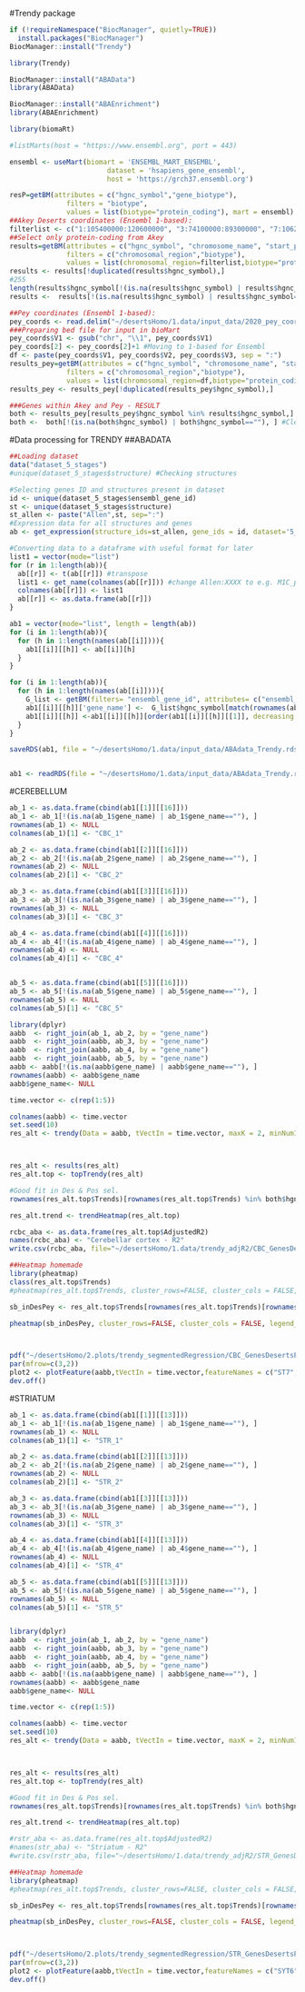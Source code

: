 #Trendy package
```r
if (!requireNamespace("BiocManager", quietly=TRUE))
  install.packages("BiocManager")
BiocManager::install("Trendy")

library(Trendy)

BiocManager::install("ABAData")
library(ABAData)

BiocManager::install("ABAEnrichment")
library(ABAEnrichment)

library(biomaRt)
```


```r
#listMarts(host = "https://www.ensembl.org", port = 443)

ensembl <- useMart(biomart = 'ENSEMBL_MART_ENSEMBL', 
                        dataset = 'hsapiens_gene_ensembl',
                        host = 'https://grch37.ensembl.org')

resP=getBM(attributes = c("hgnc_symbol","gene_biotype"),
              filters = "biotype",
              values = list(biotype="protein_coding"), mart = ensembl)
##Akey Deserts coordinates (Ensembl 1-based):
filterlist <- c("1:105400000:120600000", "3:74100000:89300000", "7:106200000:123200000","8:49400000:66500000")
##Select only protein-coding from Akey
results=getBM(attributes = c("hgnc_symbol", "chromosome_name", "start_position", "end_position","gene_biotype"),
              filters = c("chromosomal_region","biotype"),
              values = list(chromosomal_region=filterlist,biotype="protein_coding"), mart = ensembl)
results <- results[!duplicated(results$hgnc_symbol),]
#255
length(results$hgnc_symbol[!(is.na(results$hgnc_symbol) | results$hgnc_symbol=="")])
results <-  results[!(is.na(results$hgnc_symbol) | results$hgnc_symbol==""), ] #Cleaning

##Pey coordinates (Ensembl 1-based):
pey_coords <- read.delim("~/desertsHomo/1.data/input_data/2020_pey_coords.bed", header=FALSE) #File with start 0-based
###Preparing bed file for input in bioMart
pey_coords$V1 <- gsub("chr", "\\1", pey_coords$V1)
pey_coords[2] <- pey_coords[2]+1 #Moving to 1-based for Ensembl
df <- paste(pey_coords$V1, pey_coords$V2, pey_coords$V3, sep = ":")
results_pey=getBM(attributes = c("hgnc_symbol", "chromosome_name", "start_position", "end_position","gene_biotype"),
              filters = c("chromosomal_region","biotype"),
              values = list(chromosomal_region=df,biotype="protein_coding"), mart = ensembl)
results_pey <- results_pey[!duplicated(results_pey$hgnc_symbol),]

###Genes within Akey and Pey - RESULT
both <- results_pey[results_pey$hgnc_symbol %in% results$hgnc_symbol,]
both <-  both[!(is.na(both$hgnc_symbol) | both$hgnc_symbol==""), ] #Cleaning
```


#Data processing for TRENDY
##ABADATA
```r
##Loading dataset
data("dataset_5_stages")
#unique(dataset_5_stages$structure) #Checking structures

#Selecting genes ID and structures present in dataset
id <- unique(dataset_5_stages$ensembl_gene_id)
st <- unique(dataset_5_stages$structure)
st_allen <- paste("Allen",st, sep=":") 
#Expression data for all structures and genes
ab <- get_expression(structure_ids=st_allen, gene_ids = id, dataset='5_stages')

#Converting data to a dataframe with useful format for later
list1 = vector(mode="list")
for (r in 1:length(ab)){
  ab[[r]] <- t(ab[[r]]) #transpose
  list1 <- get_name(colnames(ab[[r]])) #change Allen:XXXX to e.g. M1C_primary motor cortex, etc
  colnames(ab[[r]]) <- list1
  ab[[r]] <- as.data.frame(ab[[r]])
}

ab1 = vector(mode="list", length = length(ab))
for (i in 1:length(ab)){
  for (h in 1:length(names(ab[[i]]))){
    ab1[[i]][[h]] <- ab[[i]][h]
  }
}

for (i in 1:length(ab)){
  for (h in 1:length(names(ab[[i]]))){
    G_list <- getBM(filters= "ensembl_gene_id", attributes= c("ensembl_gene_id", "hgnc_symbol"),values=rownames(ab1[[i]][[h]]),mart=ensembl)
    ab1[[i]][[h]]['gene_name'] <-  G_list$hgnc_symbol[match(rownames(ab1[[i]][[h]]), G_list$ensembl_gene_id)]
    ab1[[i]][[h]] <-ab1[[i]][[h]][order(ab1[[i]][[h]][[1]], decreasing = TRUE), ]
  }
}

saveRDS(ab1, file = "~/desertsHomo/1.data/input_data/ABAdata_Trendy.rds")


ab1 <- readRDS(file = "~/desertsHomo/1.data/input_data/ABAdata_Trendy.rds")
```



#CEREBELLUM
```r
ab_1 <- as.data.frame(cbind(ab1[[1]][[16]]))
ab_1 <- ab_1[!(is.na(ab_1$gene_name) | ab_1$gene_name==""), ]
rownames(ab_1) <- NULL
colnames(ab_1)[1] <- "CBC_1"

ab_2 <- as.data.frame(cbind(ab1[[2]][[16]]))
ab_2 <- ab_2[!(is.na(ab_2$gene_name) | ab_2$gene_name==""), ]
rownames(ab_2) <- NULL
colnames(ab_2)[1] <- "CBC_2"

ab_3 <- as.data.frame(cbind(ab1[[3]][[16]]))
ab_3 <- ab_3[!(is.na(ab_3$gene_name) | ab_3$gene_name==""), ]
rownames(ab_3) <- NULL
colnames(ab_3)[1] <- "CBC_3"

ab_4 <- as.data.frame(cbind(ab1[[4]][[16]]))
ab_4 <- ab_4[!(is.na(ab_4$gene_name) | ab_4$gene_name==""), ]
rownames(ab_4) <- NULL
colnames(ab_4)[1] <- "CBC_4"


ab_5 <- as.data.frame(cbind(ab1[[5]][[16]]))
ab_5 <- ab_5[!(is.na(ab_5$gene_name) | ab_5$gene_name==""), ]
rownames(ab_5) <- NULL
colnames(ab_5)[1] <- "CBC_5"

library(dplyr)
aabb  <- right_join(ab_1, ab_2, by = "gene_name")
aabb  <- right_join(aabb, ab_3, by = "gene_name")
aabb  <- right_join(aabb, ab_4, by = "gene_name")
aabb  <- right_join(aabb, ab_5, by = "gene_name")
aabb <- aabb[!(is.na(aabb$gene_name) | aabb$gene_name==""), ]
rownames(aabb) <- aabb$gene_name
aabb$gene_name<- NULL

time.vector <- c(rep(1:5))

colnames(aabb) <- time.vector 
set.seed(10)
res_alt <- trendy(Data = aabb, tVectIn = time.vector, maxK = 2, minNumInSeg = 1, meanCut = 2)



res_alt <- results(res_alt)
res_alt.top <- topTrendy(res_alt)

#Good fit in Des & Pos sel.
rownames(res_alt.top$Trends)[rownames(res_alt.top$Trends) %in% both$hgnc_symbol]

res_alt.trend <- trendHeatmap(res_alt.top)

rcbc_aba <- as.data.frame(res_alt.top$AdjustedR2)
names(rcbc_aba) <- "Cerebellar cortex - R2"
write.csv(rcbc_aba, file="~/desertsHomo/1.data/trendy_adjR2/CBC_GenesDesertPosSel_adjR2_ABA.csv", row.names = TRUE, quote=T)

##Heatmap homemade
library(pheatmap)
class(res_alt.top$Trends)
#pheatmap(res_alt.top$Trends, cluster_rows=FALSE, cluster_cols = FALSE, legend_breaks = c(-1,0,1), filename = "~/desertsHomo/2.plots/trendy_segmentedRegression/CBC_UpDown_Deserts_ABA.pdf")

sb_inDesPey <- res_alt.top$Trends[rownames(res_alt.top$Trends)[rownames(res_alt.top$Trends) %in% both$hgnc_symbol],]

pheatmap(sb_inDesPey, cluster_rows=FALSE, cluster_cols = FALSE, legend_breaks = c(-1,0,1),filename = "~/desertsHomo/2.plots/trendy_segmentedRegression/CBC_UpDown_DesertsPosSel_ABA.pdf")



pdf("~/desertsHomo/2.plots/trendy_segmentedRegression/CBC_GenesDesertsPosSel_ABA.pdf")
par(mfrow=c(3,2))
plot2 <- plotFeature(aabb,tVectIn = time.vector,featureNames = c("ST7", "ROBO2", "CADPS2", "GPR22", "BCAP29", "KCND2", "SLC16A1"), trendyOutData = res_alt, customLabels.x = c("Prenatal","Child","Adol."), xlab="")
dev.off()
```



#STRIATUM
```r
ab_1 <- as.data.frame(cbind(ab1[[1]][[13]]))
ab_1 <- ab_1[!(is.na(ab_1$gene_name) | ab_1$gene_name==""), ]
rownames(ab_1) <- NULL
colnames(ab_1)[1] <- "STR_1"

ab_2 <- as.data.frame(cbind(ab1[[2]][[13]]))
ab_2 <- ab_2[!(is.na(ab_2$gene_name) | ab_2$gene_name==""), ]
rownames(ab_2) <- NULL
colnames(ab_2)[1] <- "STR_2"

ab_3 <- as.data.frame(cbind(ab1[[3]][[13]]))
ab_3 <- ab_3[!(is.na(ab_3$gene_name) | ab_3$gene_name==""), ]
rownames(ab_3) <- NULL
colnames(ab_3)[1] <- "STR_3"

ab_4 <- as.data.frame(cbind(ab1[[4]][[13]]))
ab_4 <- ab_4[!(is.na(ab_4$gene_name) | ab_4$gene_name==""), ]
rownames(ab_4) <- NULL
colnames(ab_4)[1] <- "STR_4"

ab_5 <- as.data.frame(cbind(ab1[[5]][[13]]))
ab_5 <- ab_5[!(is.na(ab_5$gene_name) | ab_5$gene_name==""), ]
rownames(ab_5) <- NULL
colnames(ab_5)[1] <- "STR_5"


library(dplyr)
aabb  <- right_join(ab_1, ab_2, by = "gene_name")
aabb  <- right_join(aabb, ab_3, by = "gene_name")
aabb  <- right_join(aabb, ab_4, by = "gene_name")
aabb  <- right_join(aabb, ab_5, by = "gene_name")
aabb <- aabb[!(is.na(aabb$gene_name) | aabb$gene_name==""), ]
rownames(aabb) <- aabb$gene_name
aabb$gene_name<- NULL

time.vector <- c(rep(1:5))

colnames(aabb) <- time.vector 
set.seed(10)
res_alt <- trendy(Data = aabb, tVectIn = time.vector, maxK = 2, minNumInSeg = 1, meanCut = 2)



res_alt <- results(res_alt)
res_alt.top <- topTrendy(res_alt)

#Good fit in Des & Pos sel.
rownames(res_alt.top$Trends)[rownames(res_alt.top$Trends) %in% both$hgnc_symbol]

res_alt.trend <- trendHeatmap(res_alt.top)

#rstr_aba <- as.data.frame(res_alt.top$AdjustedR2)
#names(str_aba) <- "Striatum - R2"
#write.csv(rstr_aba, file="~/desertsHomo/1.data/trendy_adjR2/STR_GenesDesertPosSel_adjR2_ABA.csv", row.names = TRUE, quote=T)

##Heatmap homemade
library(pheatmap)
#pheatmap(res_alt.top$Trends, cluster_rows=FALSE, cluster_cols = FALSE, legend_breaks = c(-1,0,1), filename = "~/desertsHomo/2.plots/trendy_segmentedRegression/CBC_UpDown_Deserts_ABA.pdf")

sb_inDesPey <- res_alt.top$Trends[rownames(res_alt.top$Trends)[rownames(res_alt.top$Trends) %in% both$hgnc_symbol],]

pheatmap(sb_inDesPey, cluster_rows=FALSE, cluster_cols = FALSE, legend_breaks = c(-1,0,1),filename = "~/desertsHomo/2.plots/trendy_segmentedRegression/STR_UpDown_DesertsPosSel_ABA.pdf")



pdf("~/desertsHomo/2.plots/trendy_segmentedRegression/STR_GenesDesertsPosSel_ABA.pdf")
par(mfrow=c(3,2))
plot2 <- plotFeature(aabb,tVectIn = time.vector,featureNames = c("SYT6", "ROBO2", "BCAP29"), trendyOutData = res_alt, customLabels.x = c("Prenatal","Child","Adol."), xlab="")
dev.off()
```
